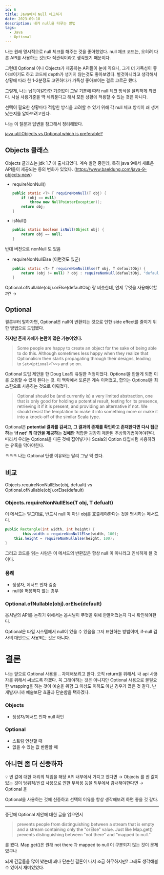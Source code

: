 ```yaml
---
id: 6
title: Java에서 Null 체크하기
date: 2023-09-18
description: 내가 null을 다루는 방법
tags:
  - Java
  - Optional
---
```


나는 원래 명시적으로 null 체크를 해주는 것을 좋아했었다.
null 체크 코드는, 오히려 다른 API를 사용하는 것보다 직관적이라고 생각했기 때문이다.

그런데 Optional 이나 Objects가 제공하는 API들이 눈에 익으니, 그게 더 가독성이 좋아보이기도 하고 코드에 depth가 생기지 않는것도 좋아보였다. 별것아니라고 생각해서 상황에 따라 한 1-2분정도 고민하다가 가독성 좋아보이는 걸로 고르곤 했다.

그렇게, 나는 납득이갈만한 기준없이 그날 기분에 따라 null 체크 방식을 달리하게 되었다.
사실 사용기준을 딱 세워둔다고 해서 모든 상황에 적용할 수 있는 것은 아니다.

선택이 필요한 상황마다 적합한 방식을 고려할 수 있기 위해 각 null 체크 방식이 왜 생겨났는지를 알아보려고한다.

나는 이 질문과 답변을 참고해서 정리해봤다.

[java.util.Objects vs Optional which is preferable?](https://stackoverflow.com/questions/42482326/java-util-objects-vs-optional-which-is-preferable)

## Objects 클래스

Objects 클래스는 jdk 1.7 에 출시되었다. 계속 발전 중인데, 특히 java 9에서 새로운 API들이 제공되는 등의 변화가 있었다. (https://www.baeldung.com/java-9-objects-new)

- requireNonNull()

  ```java
  public static <T> T requireNonNull(T obj) {
      if (obj == null)
          throw new NullPointerException();
      return obj;
  }
    ```

- isNull()

  ```java
  public static boolean isNull(Object obj) {
      return obj == null;
  }
    ```

반대 버전으로 nonNull 도 있음

- requireNonNullElse (이런것도 있군)

  ```java
  public static <T> T requireNonNullElse(T obj, T defaultObj) {
      return (obj != null) ? obj : requireNonNull(defaultObj, "defaultObj");
  }
    ```

Optional.ofNullable(obj).orElse(defaultObj) 랑 비슷한데, 언제 무엇을 사용해야할까? →


## Optional

결론부터 말하자면, Optional은 null이 반환되는 것으로 인한 side effect를 줄이기 위한 방법으로 도입됐다.

**하지만 존재 자체가 논란이 많은 기능이었다.**

> Some people are happy to create an object for the sake of being able to do this. Although sometimes less happy when they realize that Optionalism then starts propagating through their designs, leading to `Set<Optional<T>>`s and so on.
>

Optional 도입 제안을 한 Doug Lea의 유일한 걱정이었다. Optional을 만들게 되면 이를 오용할 수 있게 된다는 것.
이 맥락에서 토론은 계속 이어졌고, 합의는 Optional을 최소한으로 사용하는 것으로 이뤄졌다.

> Optional should be (and currently is) a very limited abstraction, one that is only good for holding a potential result, testing for its presence, retrieving it if it is present, and providing an alternative if not. We should resist the temptation to make it into something more or make it into a knock-off of the similar Scala type.

Optional은 **potential 결과를 감싸고, 그 결과의 존재를 확인하고 존재한다면 다시 접근하는 ‘if not’ 의 대안을 제공하는 것에만** 적합한 굉장히 제한된 추상화기법이어야한다.
따라서 우리는 Optional을 다른 것에 집어넣거나 Scala의 Option 타입처럼 사용하려는 유혹을 막아야한다.
>

ㅋㅋㅋ 나는 Optional 탄생 이유와는 달리 그냥 막 썼다.

## 비교

Objects.requireNonNullElse(obj, defualt) vs Optional.ofNullable(obj).orElse(default)

### Objects.requireNonNullElse(T obj, T defualt)

이 메서드는 말그대로, 반드시 null 이 아닌 obj를 호출해야한다는 것을 명시하는 메서드다.

```java
public Rectangle(int width, int height) {
		this.width = requireNonNullElse(width, 100);
    this.height = requireNonNullElse(height, 100);
}
```

그리고 코드를 읽는 사람은 이 메서드의 반환값은 항상 null 이 아니라고 인식하게 될 것이다.

### 용례

- 생성자, 메서드 인자 검증
- null을 허용하지 않는 경우

### Optional.ofNullable(obj).orElse(default)

옵셔널의 API를 논하기 위해서는 옵셔널이 무엇을 위해 만들어졌는지 다시 확인해야한다.

Optional은 타입 시스템에서 null이 있을 수 있음을 그저 표현하는 방법이며, if-null 검사의 대안으로 사용되는 것은 아니다.

# 결론

나는 앞으로 Optional 사용을 .. 자제해보려고 한다. 오직 return을 위해서. 내 api 사용자를 위해서 써보도록 하겠다. 꼭 그래야하는 것은 아니지만 Optional 사용으로 불필요한 wrapping을 하는 것이 예술을 위함 그 이상도 이하도 아닌 경우가 많은 것 같다. 난 개발자니까 예술보단 효율과 단순함을 택하겠다.

### Objects

- 생성자/메서드 인자 null 확인

### Optional

- 스트림 연산할 때
- 없을 수 있는 값 반환할 때

## 아니면 좀 더 신중하자

<aside>
    💡 빈 값에 대한 처리의 책임을 해당 API 내부에서 가지고 있다면 → Objects 를
    빈 값이 있는 것이 당위적/빈값 사용으로 인한 부작용 등을 외부에서 감내해야한다면 → Optional 을

</aside>

Optional을 사용하는 것에 신중하고 선택의 이유를 항상 생각해보려 하면 좋을 것 같다.

---

중간에 Optional 제안에 대한 글을 읽으면서

> prevents people from distinguishing between a stream that is empty and a stream containing only the "orElse" value. Just like Map.get() prevents distinguishing between "not there" and "mapped to null.”
>

를 봤다. Map.get()은 원래 not there 과 mapped to null 이 구분되지 않는 것이 문제였구나

되게 긴글들을 많이 봤는데 꽤나 단순한 결론이 나서 조금 허무하지만? 그래도 생각해볼 수 있어서 재미있었다.
